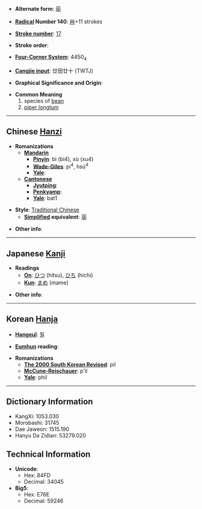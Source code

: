 * '''Alternate form''': [[荜]]

* '''[[Wiktionary:Chinese radical index| Radical]] Number 140''': [[Wiktionary:Chinese radical index 艸|艸]]+11 strokes

* '''[[Wiktionary:Chinese total strokes index|Stroke number]]''': [[Wiktionary:Chinese total strokes index 17|17]]

* '''Stroke order''': 

* '''[[Wiktionary:Chinese four corner index|Four-Corner System]]''': 4450<sub>4</sub>

* '''[[Wiktionary:Chinese Cangjie index|Cangjie input]]''': 廿田廿十 (TWTJ)

* '''Graphical Significance and Origin''': 

* '''Common Meaning'''
*#species of [[bean]]
*# [[piper longtum]]<!-- or should the words be wikified separately? -->

----

== Chinese [[Hanzi]] ==

* '''Romanizations'''
** '''[[Mandarin]]'''
*** '''[[Pinyin]]''': bì (bi4), xù (xu4)
*** '''[[Wade-Giles]]''': pi<sup>4</sup>, hsü<sup>4</sup>
*** '''[[Yale]]''': 
** '''[[Cantonese]]'''
*** '''[[Jyutping]]''':
*** '''[[Penkyamp]]''': 
*** '''[[Yale]]''': bat1

* '''Style''': [[Traditional Chinese]] 
** '''[[Simplified Chinese|Simplified]] equivalent''': [[荜]]

* '''Other info''': 

----

== Japanese [[Kanji]] ==

* '''Readings'''
** '''[[On]]''': [[ひつ]] (hitsu), [[ひち]] (hichi)
** '''[[Kun]]''': [[まめ]] (mame)

* '''Other info''':  

----

== Korean [[Hanja]] ==

* '''[[Hangeul]]''': [[필]]

* '''[[Eumhun]] reading''': 

* '''Romanizations'''
** '''[[The 2000 South Korean Revised Romanization|The 2000 South Korean Revised]]''': pil
** '''[[McCune-Reischauer]]''': p'il
** '''[[Yale]]''': phil

----

== Dictionary Information ==

* KangXi: 1053.030
* Morobashi: 31745
* Dae Jaweon: 1515.190
* Hanyu Da Zidian: 53279.020

== Technical Information ==

* '''Unicode''':
** Hex: 84FD
** Decimal: 34045
* '''Big5''':
** Hex: E76E
** Decimal: 59246